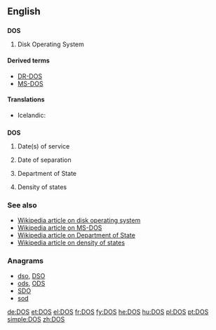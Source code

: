 {{also|DoS}}
==English==

==={{acronym-old|en}}===
'''DOS'''

# {{context|computing}} Disk Operating System<!--not just MS-DOS!-->

====Derived terms====
* [[DR-DOS]]
* [[MS-DOS]]

====Translations====
{{trans-top|Disk Operating System}}
* Icelandic: {{t-|is|diskstýrikerfi|n}}
{{trans-mid}}
{{trans-bottom}}

==={{initialism-old|en}}===
'''DOS'''

# {{military}} Date(s) of service
# {{military}} Date of separation
# {{US}} Department of State
# {{science}} Density of states

===See also===
* [[w:DOS_%28disambiguation%29|Wikipedia article on disk operating system]]
* [[w:MS-DOS|Wikipedia article on MS-DOS]]
* [[w:United States Department of State|Wikipedia article on Department of State]]
* [[w:Density_of_states|Wikipedia article on density of states]]

===Anagrams===
* [[dso#English|dso]], [[DSO#English|DSO]]
* [[ods#English|ods]], [[ODS#English|ODS]]
* [[SDO#English|SDO]]
* [[sod#English|sod]]

[[de:DOS]]
[[et:DOS]]
[[el:DOS]]
[[fr:DOS]]
[[fy:DOS]]
[[he:DOS]]
[[hu:DOS]]
[[pl:DOS]]
[[pt:DOS]]
[[simple:DOS]]
[[zh:DOS]]